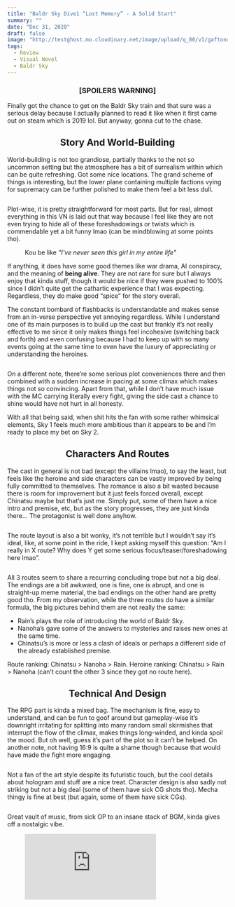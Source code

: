 ```yaml
---
title: "Baldr Sky Dive1 “Lost Memory” - A Solid Start"
summary: ""
date: "Dec 31, 2020"
draft: false
image: "http://testghost.mo.cloudinary.net/image/upload/q_80/v1/gaftonosh/2021/10/baldr-sky1-review-galery--4-.webp"
tags:
  - Review
  - Visual Novel
  - Baldr Sky
---
```


<div className="richtext pb-8">
  <center>
    <h3>
      <b>[SPOILERS WARNING]</b>
    </h3>
  </center>
  <p>
    Finally got the chance to get on the Baldr Sky train and that sure was a
    serious delay because I actually planned to read it like when it first came
    out on steam which is 2019 lol. But anyway, gonna cut to the chase.
  </p>
  <center>
    <h2>
      <b>Story And World-Building</b>
    </h2>
  </center>
  <p>
    World-building is not too grandiose, partially thanks to the not so uncommon
    setting but the atmosphere has a bit of surrealism within which can be quite
    refreshing. Got some nice locations. The grand scheme of things is
    interesting, but the lower plane containing multiple factions vying for
    supremacy can be further polished to make them feel a bit less dull.
  </p>
  <figure className="kg-card kg-image-card">
    <img
      src="http://testghost.mo.cloudinary.net/image/upload/q_80/v1/gaftonosh/2021/10/baldr-sky1-review--5-.webp"
      alt=""
      loading="lazy"
      height={600}
      width={800}
      className="kg-image hoverZoomLink"
    />
  </figure>
  <p>
    Plot-wise, it is pretty straightforward for most parts. But for real, almost
    everything in this VN is laid out that way because I feel like they are not
    even trying to hide all of these foreshadowings or twists which is
    commendable yet a bit funny lmao (can be mindblowing at some points tho).
  </p>
  <figure className="kg-card kg-image-card kg-card-hascaption">
    <img
      src="http://testghost.mo.cloudinary.net/image/upload/q_80/v1/gaftonosh/2021/10/baldr-sky1-review--6-.webp"
      alt=""
      loading="lazy"
      height={600}
      width={800}
      className="kg-image hoverZoomLink"
    />
    <figcaption>
      Kou be like <em>"I've never seen this girl in my entire life"</em>
    </figcaption>
  </figure>
  <p>
    If anything, it does have some good themes like war drama, AI conspiracy,
    and the meaning of <strong>being alive</strong>. They are not rare for sure
    but I always enjoy that kinda stuff, though it would be nice if they were
    pushed to 100% since I didn’t quite get the cathartic experience that I was
    expecting. Regardless, they do make good “spice” for the story overall.
  </p>
  <p>
    The constant bombard of flashbacks is understandable and makes sense from an
    in-verse perspective yet annoying regardless. While I understand one of its
    main purposes is to build up the cast but frankly it’s not really effective
    to me since it only makes things feel incohesive (switching back and forth)
    and even confusing because I had to keep up with so many events going at the
    same time to even have the luxury of appreciating or understanding the
    heroines.
  </p>
  <figure className="kg-card kg-image-card">
    <img
      src="http://testghost.mo.cloudinary.net/image/upload/q_80/v1/gaftonosh/2021/10/baldr-sky1-review--3-.webp"
      alt=""
      loading="lazy"
      height={600}
      width={800}
      className="kg-image hoverZoomLink"
    />
  </figure>
  <p>
    On a different note, there’re some serious plot conveniences there and then
    combined with a sudden increase in pacing at some climax which makes things
    not so convincing. Apart from that, while I don’t have much issue with the
    MC carrying literally every fight, giving the side cast a chance to shine
    would have not hurt in all honesty.
  </p>
  <p>
    With all that being said, when shit hits the fan with some rather whimsical
    elements, Sky 1 feels much more ambitious than it appears to be and I’m
    ready to place my bet on Sky 2.
  </p>
  <center>
    <h2>
      <b>Characters And Routes</b>
    </h2>
  </center>
  <p>
    The cast in general is not bad (except the villains lmao), to say the least,
    but feels like the heroine and side characters can be vastly improved by
    being fully committed to themselves. The romance is also a bit wasted
    because there is room for improvement but it just feels forced overall,
    except Chinatsu maybe but that’s just me. Simply put, some of them have a
    nice intro and premise, etc, but as the story progresses, they are just
    kinda there… The protagonist is well done anyhow.
  </p>
  <figure className="kg-card kg-gallery-card kg-width-wide">
    <div className="kg-gallery-container">
      <div className="kg-gallery-row">
        <div className="kg-gallery-image">
          <img
            src="http://testghost.mo.cloudinary.net/image/upload/q_80/v1/gaftonosh/2021/10/baldr-sky1-review-galery--1-.webp"
            alt=""
            loading="lazy"
            height={600}
            width={800}
            className="hoverZoomLink"
          />
        </div>
        <div className="kg-gallery-image">
          <img
            src="http://testghost.mo.cloudinary.net/image/upload/q_80/v1/gaftonosh/2021/10/baldr-sky1-review-galery--3-.webp"
            alt=""
            loading="lazy"
            height={600}
            width={800}
            className="hoverZoomLink"
          />
        </div>
      </div>
      <div className="kg-gallery-row">
        <div className="kg-gallery-image">
          <img
            src="http://testghost.mo.cloudinary.net/image/upload/q_80/v1/gaftonosh/2021/10/baldr-sky1-review-galery--6-.webp"
            alt=""
            loading="lazy"
            height={600}
            width={800}
            className="hoverZoomLink"
          />
        </div>
        <div className="kg-gallery-image">
          <img
            src="http://testghost.mo.cloudinary.net/image/upload/q_80/v1/gaftonosh/2021/10/baldr-sky1-review-galery--7-.webp"
            alt=""
            loading="lazy"
            height={600}
            width={800}
            className="hoverZoomLink"
          />
        </div>
      </div>
    </div>
  </figure>
  <p>
    The route layout is also a bit wonky, it’s not terrible but I wouldn’t say
    it’s ideal, like, at some point in the ride, I kept asking myself this
    question: “Am I really in X route? Why does Y get some serious
    focus/teaser/foreshadowing here lmao”.
  </p>
  <figure className="kg-card kg-image-card">
    <img
      src="http://testghost.mo.cloudinary.net/image/upload/q_80/v1/gaftonosh/2021/10/baldr-sky1-review--4-.webp"
      alt=""
      loading="lazy"
      height={600}
      width={800}
      className="kg-image hoverZoomLink"
    />
  </figure>
  <p>
    All 3 routes seem to share a recurring concluding trope but not a big deal.
    The endings are a bit awkward, one is fine, one is abrupt, and one is
    straight-up meme material, the bad endings on the other hand are pretty good
    tho. From my observation, while the three routes do have a similar formula,
    the big pictures behind them are not really the same:
  </p>
  <ul>
    <li>Rain’s plays the role of introducing the world of Baldr Sky.</li>
    <li>
      Nanoha’s gave some of the answers to mysteries and raises new ones at the
      same time.
    </li>
    <li>
      Chinatsu’s is more or less a clash of ideals or perhaps a different side
      of the already established premise.
    </li>
  </ul>
  <p>
    Route ranking: Chinatsu &gt; Nanoha &gt; Rain. Heroine ranking: Chinatsu
    &gt; Rain &gt; Nanoha (can’t count the other 3 since they got no route
    here).
  </p>
  <center>
    <h2>
      <b>Technical And Design</b>
    </h2>
  </center>
  <p>
    The RPG part is kinda a mixed bag. The mechanism is fine, easy to
    understand, and can be fun to goof around but gameplay-wise it’s downright
    irritating for splitting into many random small skirmishes that interrupt
    the flow of the climax, makes things long-winded, and kinda spoil the mood.
    But oh well, guess it’s part of the plot so it can’t be helped. On another
    note, not having 16:9 is quite a shame though because that would have made
    the fight more engaging.
  </p>
  <figure className="kg-card kg-image-card">
    <img
      src="https://gaftonosh.files.wordpress.com/2020/12/0052.jpg?w=800"
      alt=""
      loading="lazy"
      className="kg-image"
    />
  </figure>
  <p>
    Not a fan of the art style despite its futuristic touch, but the cool
    details about hologram and stuff are a nice treat. Character design is also
    sadly not striking but not a big deal (some of them have sick CG shots tho).
    Mecha thingy is fine at best (but again, some of them have sick CGs).
  </p>
  <figure className="kg-card kg-gallery-card kg-width-wide">
    <div className="kg-gallery-container">
      <div className="kg-gallery-row">
        <div className="kg-gallery-image">
          <img
            src="http://testghost.mo.cloudinary.net/image/upload/q_80/v1/gaftonosh/2021/10/baldr-sky1-review-galery--2-.webp"
            alt=""
            loading="lazy"
            height={600}
            width={800}
            className="hoverZoomLink"
          />
        </div>
        <div className="kg-gallery-image">
          <img
            src="http://testghost.mo.cloudinary.net/image/upload/q_80/v1/gaftonosh/2021/10/baldr-sky1-review-galery--4-.webp"
            alt=""
            loading="lazy"
            height={600}
            width={800}
            className="hoverZoomLink"
          />
        </div>
        <div className="kg-gallery-image">
          <img
            src="http://testghost.mo.cloudinary.net/image/upload/q_80/v1/gaftonosh/2021/10/baldr-sky1-review-galery--5-.webp"
            alt=""
            loading="lazy"
            height={600}
            width={800}
            className="hoverZoomLink"
          />
        </div>
      </div>
    </div>
  </figure>
  <p>
    Great vault of music, from sick OP to an insane stack of BGM, kinda gives
    off a nostalgic vibe.
  </p>
  <figure className="kg-card kg-embed-card">
    <iframe
      allow="accelerometer; autoplay; clipboard-write; encrypted-media; gyroscope; picture-in-picture"
      allowFullScreen=""
      frameBorder={0}
      loading="lazy"
      src="https://www.youtube.com/embed/RlAeXj8mQ-E?feature=oembed"
      title='Baldr Sky Dive1 "Lost Memory" - OP'
    />
  </figure>
  <p>
    If there’s anything to complain about this aspect is that the menu UI sucks,
    putting too much stuff on the screen at once is just confusing and
    irritating to get through, not to mention bad choices of colors and
    positions that hinder me a great lot whenever I’m trying to adjust things
    even for a bit lol.
  </p>
  <center>
    <h2>
      <b>Bottom Line</b>
    </h2>
  </center>
  <p>
    To make a long story short, Baldr Sky I is a good read overall. It has a
    solid world-building, intriguing twists, fun and cool cast, a ton of action
    elements to refresh your mind from a lengthy read, and of course, banging
    music. Highly recommended for people that are into sci-fi, cyberpunk stuff.
  </p>
</div>
